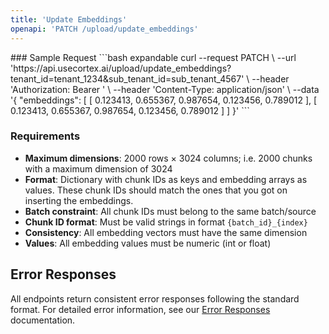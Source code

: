 ```yaml
---
title: 'Update Embeddings'
openapi: 'PATCH /upload/update_embeddings'
---
```



<Panel>
  <TableOfContents />
</Panel>
<TryIt />
### Sample Request
```bash expandable
curl --request PATCH \
  --url 'https://api.usecortex.ai/upload/update_embeddings?tenant_id=tenant_1234&sub_tenant_id=sub_tenant_4567' \
  --header 'Authorization: Bearer <token>' \
  --header 'Content-Type: application/json' \
  --data '{
  "embeddings": [
    [
      0.123413,
      0.655367,
      0.987654,
      0.123456,
      0.789012
    ],
    [
      0.123413,
      0.655367,
      0.987654,
      0.123456,
      0.789012
    ]
  ]
}'
  ```


### Requirements
- **Maximum dimensions**: 2000 rows × 3024 columns; i.e. 2000 chunks with a maximum dimension of 3024
- **Format**: Dictionary with chunk IDs as keys and embedding arrays as values. These chunk IDs should match the ones that you got on inserting the embeddings.
- **Batch constraint**: All chunk IDs must belong to the same batch/source
- **Chunk ID format**: Must be valid strings in format `{batch_id}_{index}`
- **Consistency**: All embedding vectors must have the same dimension
- **Values**: All embedding values must be numeric (int or float)


## Error Responses

All endpoints return consistent error responses following the standard format. For detailed error information, see our [Error Responses](/api-reference/error-responses) documentation.

